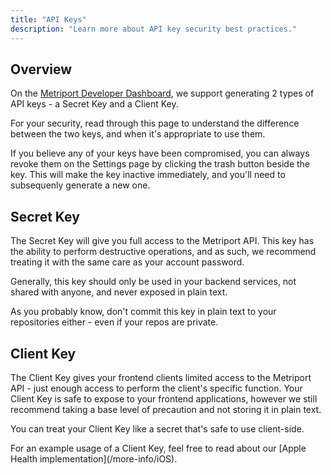 ```yaml
---
title: "API Keys"
description: "Learn more about API key security best practices."
---
```


## Overview

On the [Metriport Developer Dashboard](https://dash.metriport.com/settings), we support generating 2 types of API keys - a Secret Key and a Client Key.

For your security, read through this page to understand the difference between the two keys,
and when it's appropriate to use them.

<Warning>
  If you believe any of your keys have been compromised, you can always revoke
  them on the Settings page by clicking the trash button beside the key. This
  will make the key inactive immediately, and you'll need to subsequenly
  generate a new one.
</Warning>

## Secret Key

The Secret Key will give you full access to the Metriport API. This key has the
ability to perform destructive operations, and as such, we recommend treating it with the same
care as your account password.

Generally, this key should only be used in your backend services, not shared with anyone,
and never exposed in plain text.

<Warning>
  As you probably know, don't commit this key in plain text to your repositories
  either - even if your repos are private.
</Warning>

## Client Key

The Client Key gives your frontend clients limited access to the Metriport API - just enough
access to perform the client's specific function. Your Client Key is safe to expose to your frontend
applications, however we still recommend taking a base level of precaution and not storing
it in plain text.

You can treat your Client Key like a secret that's safe to use client-side.

<Info>
  For an example usage of a Client Key, feel free to read about our [Apple
  Health implementation](/more-info/iOS).
</Info>
